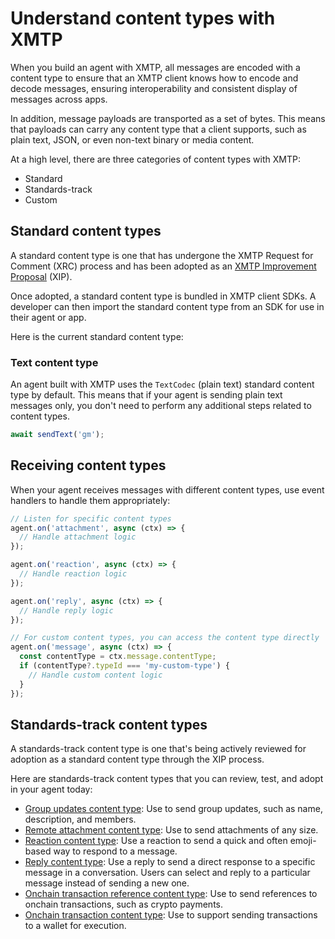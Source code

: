 # Understand content types with XMTP

When you build an agent with XMTP, all messages are encoded with a content type to ensure that an XMTP client knows how to encode and decode messages, ensuring interoperability and consistent display of messages across apps.

In addition, message payloads are transported as a set of bytes. This means that payloads can carry any content type that a client supports, such as plain text, JSON, or even non-text binary or media content.

At a high level, there are three categories of content types with XMTP:

- Standard
- Standards-track
- Custom

## Standard content types

A standard content type is one that has undergone the XMTP Request for Comment (XRC) process and has been adopted as an [XMTP Improvement Proposal](https://github.com/xmtp/XIPs#readme) (XIP).

Once adopted, a standard content type is bundled in XMTP client SDKs. A developer can then import the standard content type from an SDK for use in their agent or app.

Here is the current standard content type:

### Text content type

An agent built with XMTP uses the `TextCodec` (plain text) standard content type by default. This means that if your agent is sending plain text messages only, you don't need to perform any additional steps related to content types.

```jsx [Node]
await sendText('gm');
```

## Receiving content types

When your agent receives messages with different content types, use event handlers to handle them appropriately:

```jsx [Node]
// Listen for specific content types
agent.on('attachment', async (ctx) => {
  // Handle attachment logic
});

agent.on('reaction', async (ctx) => {
  // Handle reaction logic
});

agent.on('reply', async (ctx) => {
  // Handle reply logic
});

// For custom content types, you can access the content type directly
agent.on('message', async (ctx) => {
  const contentType = ctx.message.contentType;
  if (contentType?.typeId === 'my-custom-type') {
    // Handle custom content logic
  }
});
```

## Standards-track content types

A standards-track content type is one that's being actively reviewed for adoption as a standard content type through the XIP process.

Here are standards-track content types that you can review, test, and adopt in your agent today:

- [Group updates content type](/agents/content-types/group-update): Use to send group updates, such as name, description, and members.
- [Remote attachment content type](/agents/content-types/attachments): Use to send attachments of any size.
- [Reaction content type](/agents/content-types/reactions): Use a reaction to send a quick and often emoji-based way to respond to a message.
- [Reply content type](/agents/content-types/replies): Use a reply to send a direct response to a specific message in a conversation. Users can select and reply to a particular message instead of sending a new one.
- [Onchain transaction reference content type](/agents/content-types/transaction-refs): Use to send references to onchain transactions, such as crypto payments.
- [Onchain transaction content type](/agents/content-types/transactions): Use to support sending transactions to a wallet for execution.
